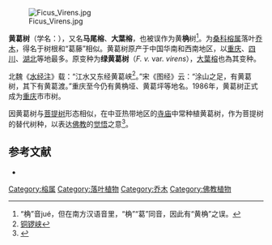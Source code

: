 {{Speciesbox
| name = 黃葛樹
| image = Ficus virens fruit.jpg
| image_width = 250px
| image_caption = 果实
| genus = Ficus
| species = virens
| authority = [[卡尔·林奈|L.]]
}}
[[File:Ficus_Virens.jpg|thumb]]

'''黄葛树'''（学名：''{{lang|la|Ficus virens}}''），又名'''马尾榕'''、'''大葉榕'''，也被误作为黄'''桷'''树<ref>“桷”音jué，但在南方汉语音里，“桷”“葛”同音，因此有“黄桷”之误。</ref>。为[[桑科|桑科]][[榕属|榕属]]落叶[[乔木|乔木]]，得名于树根和“葛藤”相似。黄葛树原产于中国华南和西南地区，以[[重庆|重庆]]、[[四川|四川]]、[[湖北|湖北]]等地最多。原变种为'''绿黄葛树'''（''F. v.'' var. ''virens''），[[大葉榕|大葉榕]]也為其变种。

北魏《[[水经注|水经注]]》载：“江水又东经黄葛峡<ref>[[铜锣峡|铜锣峡]]</ref>。”宋《图经》云：“涂山之足，有黄葛树，其下有黄葛渡。”重庆至今仍有黄桷垭、黄葛坪等地名。1986年，黄葛树正式成为[[重庆|重庆]]市市树。

因黄葛树与[[菩提树|菩提树]]形态相似，在中亚热带地区的[[寺庙|寺庙]]中常种植黄葛树，作为菩提树的替代树种，以表达[[佛教|佛教]]的[[觉悟|觉悟]]之意<ref>{{cite journal |last1=Wang |first1=Xinyang |last2=Jin |first2=Cheng |last3=Huang |first3=Li |last4=Zhou |first4=Lihua |last5=Zheng |first5=Mingming |last6=Qian |first6=Shenhua |last7=Yang |first7=Yongchuan |title=Plant diversity and species replacement in Chinese Buddhist temples |journal=Biodiversity Science |date=2020-06-20 |volume=28 |issue=6 |pages=668 |doi=10.17520/biods.2019392}}</ref>。

== 参考文献==
{{reflist}}
* {{cite web| url =http://www.bioinfo.cn/db05/KmzwSpecies.php?action=view&id=13690| title =绿黄葛树（原变种）| work =《中国高等植物数据库全库》| publisher =中国科学院微生物研究所| author =昆明植物研究所| accessdate =2009-02-24| deadurl =yes| archiveurl =https://web.archive.org/web/20160305043715/http://www.bioinfo.cn/db05/KmzwSpecies.php?action=view&id=13690| archivedate =2016-03-05}}
{{Commonscat|Ficus virens}}
{{Taxonbar|from=Q2717818}}

[[Category:榕属|Category:榕属]]
[[Category:落叶植物|Category:落叶植物]]
[[Category:乔木|Category:乔木]]
[[Category:佛教植物|Category:佛教植物]]
{{plant-stub}}